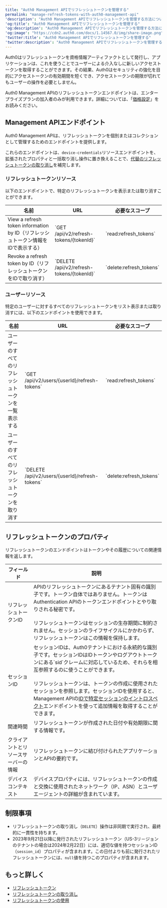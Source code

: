 ```yaml
---
title: "Auth0 Management APIでリフレッシュトークンを管理する"
permalink: "manage-refresh-tokens-with-auth0-management-api"
'description': "Auth0 Management APIでリフレッシュトークンを管理する方法について説明します。"
'og:title': "Auth0 Management APIでリフレッシュトークンを管理する"
'og:description': "Auth0 Management APIでリフレッシュトークンを管理する方法について説明します。"
'og:image': "https://cdn2.auth0.com/docs/1.14567.0/img/share-image.png"
'twitter:title': "Auth0 Management APIでリフレッシュトークンを管理する"
'twitter:description': "Auth0 Management APIでリフレッシュトークンを管理する方法について説明します。"
---
```


Auth0はリフレッシュトークンを資格情報アーティファクトとして発行し、アプリケーションは、これを使うことでユーザーによる介入なしに新しいアクセストークンを取得することができます。その結果、Auth0はセキュリティの強化を目的にアクセストークンの有効期間を短くでき、アクセストークンの期限が切れてもユーザーの操作を必要としません。

<Callout icon="file-lines" color="#0EA5E9" iconType="regular">

Auth0 Management APIのリフレッシュトークンエンドポイントは、エンタープライズプランの加入者のみが利用できます。詳細については、「[価格設定](https://auth0.com/pricing)」をお読みください。

</Callout>

## Management APIエンドポイント

Auth0 <Tooltip data-tooltip-id="react-containers-DefinitionTooltip-0" href="/docs/ja-jp/glossary?term=management-api" tip="Management API: 顧客が管理タスクを実行できるようにするための製品。" cta="用語集の表示">Management API</Tooltip>は、リフレッシュトークンを個別またはコレクションとして管理するためのエンドポイントを提供します。

これらのエンドポイントは、`device-credentials`リソースエンドポイントを、拡張されたプロパティと一括取り消し操作に置き換えることで、[代替のリフレッシュトークンの取り消し](/docs/ja-jp/secure/tokens/refresh-tokens/revoke-refresh-tokens)を補完します。

### リフレッシュトークンリソース

以下のエンドポイントで、特定のリフレッシュトークンを表示または取り消すことができます。

<table class="table"><thead>
<tr>
<th><strong>名前</strong></th>
<th><strong>URL</strong></th>
<th><strong>必要なスコープ</strong></th>
</tr>
</thead>
<tbody>
<tr>
<td>View a refresh token information by ID（リフレッシュトークン情報をIDで表示する）</td>
<td>`GET /api/v2/refresh-tokens/{tokenId}`</td>
<td>`read:refresh_tokens`</td>
</tr>
<tr>
<td>Revoke a refresh token by ID（リフレッシュトークンをIDで取り消す）</td>
<td>`DELETE /api/v2/refresh-tokens/{tokenId}`</td>
<td>`delete:refresh_tokens`</td>
</tr>
</tbody>
</table>

### ユーザーリソース

特定のユーザーに対するすべてのリフレッシュトークンをリスト表示または取り消すには、以下のエンドポイントを使用できます。

<table class="table"><thead>
<tr>
<th><strong>名前</strong></th>
<th><strong>URL</strong></th>
<th><strong>必要なスコープ</strong></th>
</tr>
</thead>
<tbody>
<tr>
<td>ユーザーのすべてのリフレッシュトークンを一覧表示する</td>
<td>`GET /api/v2/users/{userId}/refresh-tokens`</td>
<td>`read:refresh_tokens`</td>
</tr>
<tr>
<td>ユーザーのすべてのリフレッシュトークンを取り消す</td>
<td>`DELETE /api/v2/users/{userId}/refresh-tokens`</td>
<td>`delete:refresh_tokens`</td>
</tr>
</tbody>
</table>

## リフレッシュトークンのプロパティ

リフレッシュトークンのエンドポイントはトークンやその履歴についての関連情報を返します。

<table class="table"><thead>
<tr>
<th><strong>フィールド</strong></th>
<th><strong>説明</strong></th>
</tr>
</thead>
<tbody>
<tr>
<td>リフレッシュトークンID</td>
<td>APIのリフレッシュトークンにあるテナント固有の識別子です。トークン自体ではありません。トークンはAuthentication APIのトークンエンドポイントとやり取りされる秘密です。<br/><br/>リフレッシュトークンはセッションの生存期間に制約されません。セッションのライフサイクルにかかわらず、リフレッシュトークンはこの情報を保持します。</td>
</tr>
<tr>
<td>セッションID</td>
<td>セッションIDは、Auth0テナントにおける永続的な識別子です。セッションIDはIDトークンやログアウトトークンにある`sid`クレームに対応しているため、それらを相互参照するのに使うことができます。<br/><br/>リフレッシュトークンは、トークンの作成に使用されたセッションを参照します。セッションIDを使用すると、Management APIの<a href="https://auth0.com/docs/ja-jp/manage-users/sessions/manage-user-sessions-with-auth0-management-api">IDで特定セッションのイントロスペクト</a>エンドポイントを使って追加情報を取得することができます。</td>
</tr>
<tr>
<td>関連時間</td>
<td>リフレッシュトークンが作成された日付や有効期限に関する情報です。</td>
</tr>
<tr>
<td>クライアントとリソースサーバーの情報</td>
<td>リフレッシュトークンに結び付けられたアプリケーションとAPIの要約です。</td>
</tr>
<tr>
<td>デバイスコンテキスト</td>
<td>デバイスプロパティには、リフレッシュトークンの作成と交換に使用されたネットワーク（IP、ASN）とユーザエージェントの詳細が含まれています。</td>
</tr>
</tbody>
</table>

## 制限事項

* リフレッシュトークンの取り消し（`DELETE`）操作は非同期で実行され、最終的に一貫性を持ちます。
* 2023年9月21日以降に発行されたリフレッシュトークン（US-3リ－ジョンのテナントの場合は2024年2月22日）には、適切な値を持つセッションID（`session_id`）プロパティが含まれます。この日付よりも前に発行されたリフレッシュトークンには、`null`値を持つこのプロパティが含まれます。

## もっと詳しく

* [リフレッシュトークン](/docs/ja-jp/secure/tokens/refresh-tokens)
* [リフレッシュトークンの取り消し](/docs/ja-jp/secure/tokens/refresh-tokens/revoke-refresh-tokens)
* [リフレッシュトークンの使用](/docs/ja-jp/secure/tokens/refresh-tokens/use-refresh-tokens)
